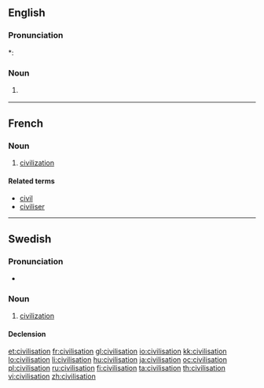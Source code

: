 ==English==

===Pronunciation===
*: {{rhymes|eɪʃən}}

===Noun===
{{en-noun}}

# {{chiefly|British}} {{alternative spelling of|civilization}}

----

==French==

===Noun===
{{fr-noun|f}}

# [[civilization]]

====Related terms====
*[[civil#French|civil]]
*[[civiliser#French|civiliser]]

----

==Swedish==

===Pronunciation===
* {{audio|Sv-en civilisation.ogg|audio}}

===Noun===
{{sv-noun|g=c}}

# [[civilization]]

====Declension====
{{sv-noun-reg-er}}

[[et:civilisation]]
[[fr:civilisation]]
[[gl:civilisation]]
[[io:civilisation]]
[[kk:civilisation]]
[[lo:civilisation]]
[[li:civilisation]]
[[hu:civilisation]]
[[ja:civilisation]]
[[oc:civilisation]]
[[pl:civilisation]]
[[ru:civilisation]]
[[fi:civilisation]]
[[ta:civilisation]]
[[th:civilisation]]
[[vi:civilisation]]
[[zh:civilisation]]
